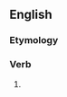 ==English==

===Etymology===
{{suffix|en|encompass|eth|nocat=1}}

===Verb===
{{head|en|verb form}}

# {{en-archaic third-person singular of|encompass}}